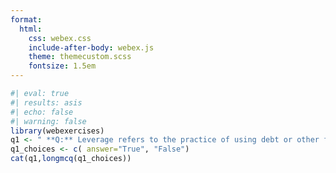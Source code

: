 ```yaml
---
format:
  html:
    css: webex.css
    include-after-body: webex.js
    theme: themecustom.scss
    fontsize: 1.5em
---
```

```r
#| eval: true
#| results: asis
#| echo: false
#| warning: false
library(webexercises)
q1 <- " **Q:** Leverage refers to the practice of using debt or other financial instruments to magnify returns on equity investments, while unleverage equity means using only equity capital without debt."
q1_choices <- c( answer="True", "False")
cat(q1,longmcq(q1_choices))
```
